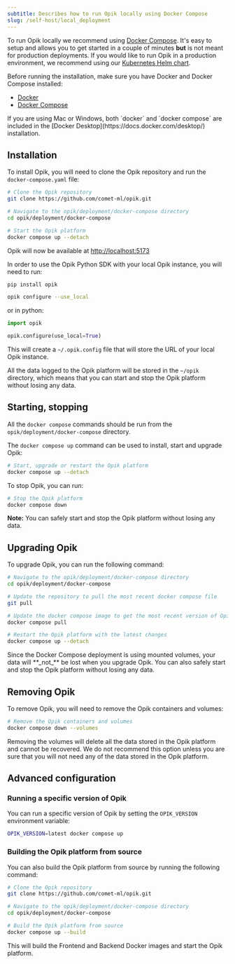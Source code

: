 ```yaml
---
subtitle: Describes how to run Opik locally using Docker Compose
slug: /self-host/local_deployment
---
```


To run Opik locally we recommend using [Docker Compose](https://docs.docker.com/compose/). It's easy to setup and allows you to get started in a couple of minutes **but** is not meant for production deployments. If you would like to run Opik in a production environment, we recommend using our [Kubernetes Helm chart](./kubernetes.md).

Before running the installation, make sure you have Docker and Docker Compose installed:

- [Docker](https://docs.docker.com/get-docker/)
- [Docker Compose](https://docs.docker.com/compose/install/)

<Note>
  If you are using Mac or Windows, both `docker` and `docker compose` are included in the [Docker
  Desktop](https://docs.docker.com/desktop/) installation.
</Note>

## Installation

To install Opik, you will need to clone the Opik repository and run the `docker-compose.yaml` file:

```bash
# Clone the Opik repository
git clone https://github.com/comet-ml/opik.git

# Navigate to the opik/deployment/docker-compose directory
cd opik/deployment/docker-compose

# Start the Opik platform
docker compose up --detach
```

Opik will now be available at [http://localhost:5173](http://localhost:5173)

<Tip>
In order to use the Opik Python SDK with your local Opik instance, you will need to run:

```bash
pip install opik

opik configure --use_local
```

or in python:

```python
import opik

opik.configure(use_local=True)
```

This will create a `~/.opik.config` file that will store the URL of your local Opik instance.

</Tip>

All the data logged to the Opik platform will be stored in the `~/opik` directory, which means that you can start and stop the Opik platform without losing any data.

## Starting, stopping

<Note>All the `docker compose` commands should be run from the `opik/deployment/docker-compose` directory.</Note>

The `docker compose up` command can be used to install, start and upgrade Opik:

```bash
# Start, upgrade or restart the Opik platform
docker compose up --detach
```

To stop Opik, you can run:

```bash
# Stop the Opik platform
docker compose down
```

**Note:** You can safely start and stop the Opik platform without losing any data.

## Upgrading Opik

To upgrade Opik, you can run the following command:

```bash
# Navigate to the opik/deployment/docker-compose directory
cd opik/deployment/docker-compose

# Update the repository to pull the most recent docker compose file
git pull

# Update the docker compose image to get the most recent version of Opik
docker compose pull

# Restart the Opik platform with the latest changes
docker compose up --detach
```

<Tip>
  Since the Docker Compose deployment is using mounted volumes, your data will **_not_** be lost when you upgrade Opik.
  You can also safely start and stop the Opik platform without losing any data.
</Tip>

## Removing Opik

To remove Opik, you will need to remove the Opik containers and volumes:

```bash
# Remove the Opik containers and volumes
docker compose down --volumes
```

<Warning>
  Removing the volumes will delete all the data stored in the Opik platform and cannot be recovered. We do not recommend
  this option unless you are sure that you will not need any of the data stored in the Opik platform.
</Warning>

## Advanced configuration

### Running a specific version of Opik

You can run a specific version of Opik by setting the `OPIK_VERSION` environment variable:

```bash
OPIK_VERSION=latest docker compose up
```

### Building the Opik platform from source

You can also build the Opik platform from source by running the following command:

```bash
# Clone the Opik repository
git clone https://github.com/comet-ml/opik.git

# Navigate to the opik/deployment/docker-compose directory
cd opik/deployment/docker-compose

# Build the Opik platform from source
docker compose up --build
```

This will build the Frontend and Backend Docker images and start the Opik platform.
